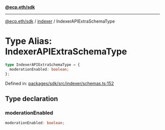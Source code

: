 [**@ecp.eth/sdk**](../../index.mdx)

***

[@ecp.eth/sdk](/sdk-reference/index.mdx) / [indexer](/sdk-reference/indexer/index.mdx) / IndexerAPIExtraSchemaType

# Type Alias: IndexerAPIExtraSchemaType

```ts
type IndexerAPIExtraSchemaType = {
  moderationEnabled: boolean;
};
```

Defined in: [packages/sdk/src/indexer/schemas.ts:152](https://github.com/ecp-eth/comments-monorepo/blob/main/packages/sdk/src/indexer/schemas.ts#L152)

## Type declaration

### moderationEnabled

```ts
moderationEnabled: boolean;
```
